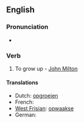 ==English==

===Pronunciation===
*{{audio|en-us-upgrow.ogg|Audio (US)}}

===Verb===
{{infl|en|verb}}

# {{archaic}} To grow up - [[w:John Milton|John Milton]]

====Translations====
* Dutch: [[opgroeien]]
* French: {{t+|fr|grandir}}
* [[West Frisian]]: [[opwaakse]]
* German: {{t+|de|wachsen}}